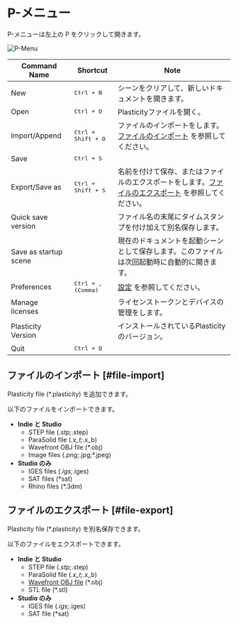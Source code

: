 # P-メニュー

P-メニューは左上の P をクリックして開きます。

![P-Menu](/img/file-menu.png)

| Command Name          | Shortcut                    | Note                                                                                         |
| --------------------- | --------------------------- | -------------------------------------------------------------------------------------------- |
| New                   | <kbd>Ctrl + N</kbd>         | シーンをクリアして、新しいドキュメントを開きます。                                             |
| Open                  | <kbd>Ctrl + O</kbd>         | Plasticityファイルを開く。                                                                     |
| Import/Append         | <kbd>Ctrl + Shift + O</kbd> | ファイルのインポートをします。[ファイルのインポート](#file-import) を参照してください。                                      |
| Save                  | <kbd>Ctrl + S</kbd>         |                                                                                              |
| Export/Save as        | <kbd>Ctrl + Shift + S</kbd> | 名前を付けて保存、またはファイルのエクスポートをします。[ファイルのエクスポート](#file-export) を参照してください。                                    |
| Quick save version    |                             | ファイル名の末尾にタイムスタンプを付け加えて別名保存します。                                   |
| Save as startup scene |                             | 現在のドキュメントを起動シーンとして保存します。このファイルは次回起動時に自動的に開きます。 |
| Preferences           | <kbd>Ctrl + , (Comma)</kbd> | [設定](./preferences) を参照してください。                                                     |
| Manage licenses       |                             | ライセンストークンとデバイスの管理をします。                                                 |
| Plasticity Version    |                             | インストールされているPlasticityのバージョン。                                                 |
| Quit                  | <kbd>Ctrl + Q</kbd>         |                                                                                              |


## ファイルのインポート [#file-import]

Plasticity file (*.plasticity) を追加できます。


以下のファイルをインポートできます。

- **Indie と Studio** 
    - STEP file (*.stp;*.step)
    - ParaSolid file (*.x_t;*.x_b)
    - Wavefront OBJ file (*.obj)
    - Image files (*.png;*.jpg;*.jpeg)
- **Studio のみ**
    - IGES files (*.igs;*.iges) 
    - SAT files (*sat)
    - Rhino files (*.3dm) 

## ファイルのエクスポート [#file-export]

Plasticity file (*.plasticity) を別名保存できます。

以下のファイルをエクスポートできます。

- **Indie と Studio** 
    - STEP file (*.stp;*.step)
    - ParaSolid file (*.x_t;*.x_b)
    - [Wavefront OBJ file](./export-obj) (*.obj)
    - STL file (*.stl)
- **Studio のみ**
    - IGES file (*.igs;*.iges)
    - SAT file (*sat)















